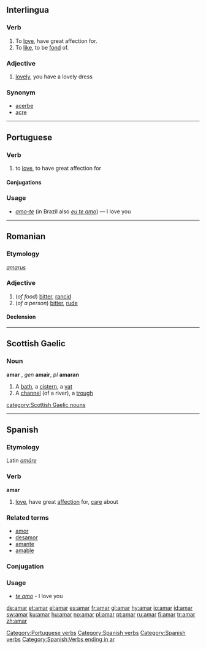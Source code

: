 ==Interlingua==
===Verb===
#To [[love]],  have great affection for.
#To [[like]], to be [[fond]] of.

===Adjective===
#[[lovely]], you have a lovely dress

===Synonym===
*[[acerbe]]
*[[acre]]

----

==Portuguese==
===Verb===
{{pt-verb-ar|stem=am}}
# to [[love]], to have great affection for

==== Conjugations ====
{{pt-conj-ar|am}}

===Usage===
* ''[[amo-te]]'' (in Brazil also ''[[eu te amo]]'') &mdash; I love you

[[Category:Portuguese verbs]]

----

==Romanian==

===Etymology===
{{L.|ro}} ''[[amarus]]''

===Adjective===
{{ro-adj|4}}

# (''of food'') [[bitter]], [[rancid]]
# (''of a person'') [[bitter]], [[rude]]

====Declension====
{{ro-adj-4|amar}}

----

==Scottish Gaelic==
===Noun===
'''amar''' {{m}}, ''gen'' '''amair''', ''pl'' '''amaran'''

#A [[bath]], a [[cistern]], a [[vat]]
#A [[channel]] (of a river), a [[trough]]

[[category:Scottish Gaelic nouns]]
----
==Spanish==
===Etymology===
Latin ''[[amare|amāre]]''

===Verb===
[[Category:Spanish verbs]]
'''amar'''

# [[love]], have great [[affection]] for, [[care]] about

===Related terms===
*[[amor]]
*[[desamor]]
*[[amante]]
*[[amable]]

===Conjugation===
{{es-conj-ar|am}}

===Usage===
* ''[[te amo]]'' - I love you

[[Category:Spanish verbs]]

[[Category:Spanish:Verbs ending in ar]]

[[de:amar]]
[[et:amar]]
[[el:amar]]
[[es:amar]]
[[fr:amar]]
[[gl:amar]]
[[hy:amar]]
[[io:amar]]
[[id:amar]]
[[sw:amar]]
[[ku:amar]]
[[hu:amar]]
[[no:amar]]
[[pl:amar]]
[[pt:amar]]
[[ru:amar]]
[[fi:amar]]
[[tr:amar]]
[[zh:amar]]